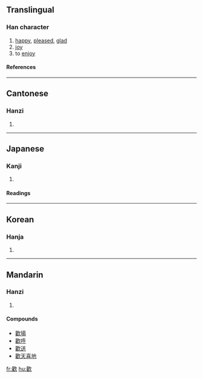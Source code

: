 {{see|歓|欢|驩}}

==Translingual==
===Han character===
{{Han char|rn=76|rad=欠|as=18|sn=22|four=4728<sub>2</sub>|canj=廿土弓人 (TGNO)}}
# [[happy]], [[pleased]], [[glad]]
# [[joy]]
# to [[enjoy]]
====References====
{{Han ref|kx=0573.120|dkj=16242|dj=0961.120|hdz=32153.170|uh=6B61|ud=27489|bh=C577|bd=50551}}

----
==Cantonese==
===Hanzi===
{{yue-hanzi|jyut=|y=fun1}}
# {{defn|Cantonese}}

----
==Japanese==
===Kanji===
{{ja-kanji|grade=|rs=欠18}}
# {{defn|Japanese}} 
====Readings====
{{ja-readings|on=カン (kan)|kun=[[よろこぶ]] (yorokobu)}}

----
==Korean==
===Hanja===
{{ko-hanja|hangeul=환|eumhun=|rv=hwan|mr=hwan|y=hwan}}
# {{defn|Korean}}

----
==Mandarin==
===Hanzi===
{{cmn-hanzi|sim=欢|pin=[[huān]] ([[huan1]])|wg=huan<sup>1</sup>}}
# {{defn|Mandarin}}

====Compounds====
*[[歡場]]
*[[歡呼]]
*[[歡送]]
*[[歡天喜地]]

[[fr:歡]]
[[hu:歡]]